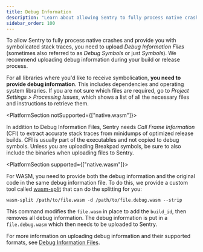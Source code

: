 ```yaml
---
title: Debug Information
description: "Learn about allowing Sentry to fully process native crashes and provide you with symbolicated stack traces, by uploading Debug Information Files (sometimes also referred to as Debug Symbols or just Symbols)."
sidebar_order: 100
---
```


To allow Sentry to fully process native crashes and provide you with
symbolicated stack traces, you need to upload _Debug Information Files_
(sometimes also referred to as _Debug Symbols_ or just _Symbols_). We recommend
uploading debug information during your build or release process.

For all libraries where you'd like to receive symbolication, **you need
to provide debug information**. This includes dependencies and operating system
libraries. If you are not sure which files are required, go to _Project
Settings > Processing Issues_, which shows a list of all the necessary files and
instructions to retrieve them.

<PlatformSection notSupported={["native.wasm"]}>

In addition to Debug Information Files, Sentry needs _Call Frame Information_
(CFI) to extract accurate stack traces from minidumps of optimized release
builds. CFI is usually part of the executables and not copied to debug symbols.
Unless you are uploading Breakpad symbols, be sure to also include the binaries
when uploading files to Sentry.

</PlatformSection>

<PlatformSection supported={["native.wasm"]}>

For WASM, you need to provide both the debug information and the original code
in the same debug information file. To do this, we provide a custom
tool called [wasm-split](https://github.com/getsentry/symbolicator/tree/master/crates/wasm-split)
that can do the splitting for you:

```shell
wasm-split /path/to/file.wasm -d /path/to/file.debug.wasm --strip
```

This command modifies the `file.wasm` in place to add the `build_id`, then removes all
debug information. The debug information is put in a `file.debug.wasm` which
then needs to be uploaded to Sentry.

</PlatformSection>

For more information on uploading debug information and their supported formats,
see [Debug Information Files](../data-management/debug-files/).
